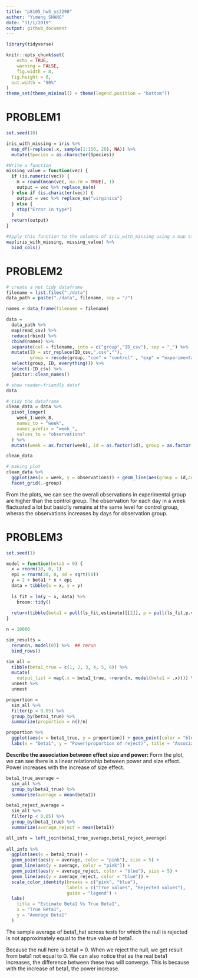 ```yaml
---
title: "p8105_hw5_ys3298"
author: "Yimeng SHANG"
date: "11/1/2019"
output: github_document
---
```


```r
library(tidyverse)

knitr::opts_chunk$set(
	echo = TRUE,
	warning = FALSE,
	fig.width = 8, 
  fig.height = 6,
  out.width = "90%"
)
theme_set(theme_minimal() + theme(legend.position = "bottom"))
```


# PROBLEM1

```r
set.seed(10)

iris_with_missing = iris %>% 
  map_df(~replace(.x, sample(1:150, 20), NA)) %>%
  mutate(Species = as.character(Species))

```

```r
#Write a function 
missing_value = function(vec) {
  if (is.numeric(vec)) {
    m = round(mean(vec, na.rm = TRUE), 1)
    output = vec %>% replace_na(m)
  } else if (is.character(vec)) {
    output = vec %>% replace_na("virginica")
  } else {
    stop("Error in type")
  }
  return(output)
}

#Apply this function to the columns of iris_with_missing using a map statement
map(iris_with_missing, missing_value) %>%
  bind_cols()
```


# PROBLEM2

```r
# create a not tidy dataframe
filename = list.files("./data") 
data_path = paste("./data", filename, sep = "/")

names = data_frame(filename = filename)

data =
  data_path %>%
  map(read_csv) %>%     
  reduce(rbind) %>% 
  cbind(names) %>% 
  separate(col = filename, into = c("group","ID_csv"), sep = "_") %>% 
  mutate(ID = str_replace(ID_csv,".csv",""),
         group = recode(group, "con" = "control" , "exp" = "experimental")) %>% 
  select(group, ID, everything()) %>% 
  select(-ID_csv) %>% 
  janitor::clean_names() 

# show reader-friendly dataf
data 

# tidy the dataframe
clean_data = data %>% 
  pivot_longer(
    week_1:week_8,
    names_to = "week",
    names_prefix = "week_",
    values_to = "observations"
  ) %>% 
  mutate(week = as.factor(week), id = as.factor(id), group = as.factor(group))

clean_data
```

```r
# making plot
clean_data %>% 
  ggplot(aes(x = week, y = observations)) + geom_line(aes(group = id,color = id)) + labs(title = "observations on each subject over time") +
  facet_grid(.~group)
```

From the plots, we can see the overall observations in experimental group are higher than the control group. The observation for each day in a week flactuated a lot but basiclly remains at the same level for control group, wheras the observations increases by days for observation group.

# PROBLEM3

```r
set.seed(1)

model = function(beta1 = 0) {
  x = rnorm(30, 0, 1)
  epi = rnorm(30, 0, sd = sqrt(50))
  y = 2 + beta1 * x + epi
  data = tibble(x = x, y = y)
  
  ls_fit = lm(y ~ x, data) %>% 
    broom::tidy()
  
  return(tibble(beta1 = pull(ls_fit,estimate)[[2]], p = pull(ls_fit,p.value)[[2]]))
}

n = 10000

sim_results = 
  rerun(n, model(0)) %>%  ## rerun
  bind_rows()

sim_all = 
  tibble(beta1_true = c(1, 2, 3, 4, 5, 6)) %>% 
  mutate(
    output_list = map(.x = beta1_true, ~rerun(n, model(beta1 = .x)))) %>%
  unnest %>% 
  unnest
```

```r
proportion =
  sim_all %>% 
  filter(p < 0.05) %>% 
  group_by(beta1_true) %>% 
  summarize(proportion = n()/n) 

proportion %>% 
  ggplot(aes(x = beta1_true, y = proportion)) + geom_point(color = "blue", size = 5) + geom_line(color = "blue") +
  labs(x = "beta1", y = "Power(proportion of reject)", title = "Association between effect size and power")
```
**Describe the association between effect size and power:** Form the plot, we can see there is a linear relationship between power and size effect. Power increases with the increase of size effect.

```r
beta1_true_average = 
  sim_all %>% 
  group_by(beta1_true) %>% 
  summarize(average = mean(beta1)) 

beta1_reject_average =
  sim_all %>% 
  filter(p < 0.05) %>% 
  group_by(beta1_true) %>% 
  summarize(average_reject = mean(beta1)) 

all_info = left_join(beta1_true_average,beta1_reject_average) 
  
all_info %>% 
  ggplot(aes(x = beta1_true)) + 
  geom_point(aes(y = average, color = "pink"), size = 5) +
  geom_line(aes(y = average, color = "pink")) + 
  geom_point(aes(y = average_reject, color = "blue"), size = 5) +
  geom_line(aes(y = average_reject, color = "blue")) +
  scale_color_identity(breaks = c("pink", "blue"),
                       labels = c("True values", "Rejected values"),
                       guide = "legend") +
  labs(
    title = "Estimate Beta1 Vs True Beta1",
    x = "True Beta1",
    y = "Average Beta1"
  ) 
```

The sample average of beta1_hat across tests for which the null is rejected is not approximately equal to the true value of beta1.

Because the null here is beta1 = 0. When we reject the null, we get result from beta1 not equal to 0. We can also notice that as the real beta1 increases, the difference between these two will converge. This is because with the increase of beta1, the power increase.


